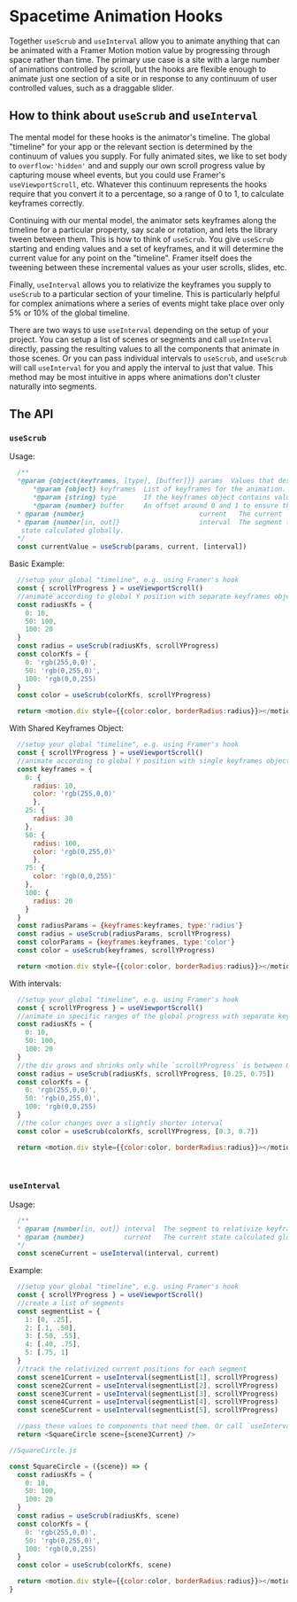 # Spacetime Animation Hooks

Together `useScrub` and `useInterval` allow you to animate anything that can be animated with a Framer Motion motion value by progressing through space rather than time. The primary use case is a site with a large number of animations controlled by scroll, but the hooks are flexible enough to animate just one section of a site or in response to any continuum of user controlled values, such as a draggable slider.

## How to think about `useScrub` and `useInterval`

The mental model for these hooks is the animator's timeline. The global "timeline" for your app or the relevant section is determined by the continuum of values you supply. For fully animated sites, we like to set body to `overflow:'hidden'` and and supply our own scroll progress value by capturing mouse wheel events, but you could use Framer's `useViewportScroll`, etc. Whatever this continuum represents the hooks require that you convert it to a percentage, so a range of 0 to 1, to calculate keyframes correctly.

Continuing with our mental model, the animator sets keyframes along the timeline for a particular property, say scale or rotation, and lets the library tween between them. This is how to think of `useScrub`. You give `useScrub` starting and ending values and a set of keyframes, and it will determine the current value for any point on the "timeline". Framer itself does the tweening between these incremental values as your user scrolls, slides, etc.

Finally, `useInterval` allows you to relativize the keyframes you supply to `useScrub` to a particular section of your timeline. This is particularly helpful for complex animations where a series of events might take place over only 5% or 10% of the global timeline.

There are two ways to use `useInterval` depending on the setup of your project. You can setup a list of scenes or segments and call `useInterval` directly, passing the resulting values to all the components that animate in those scenes. Or you can pass individual intervals to `useScrub`, and `useScrub` will call `useInterval` for you and apply the interval to just that value. This method may be most intuitive in apps where animations don't cluster naturally into segments.

## The API

### `useScrub`

Usage:
```js
  /**
  *@param {object{keyframes, [type], [buffer]}} params  Values that describe the animation.
      *@param {object} keyframes  List of keyframes for the animation. Required.
      *@param {string} type       If the keyframes object contains values for more than one property, the name of the property being animated with this call to `useScrub`. Optional.
      *@param {number} buffer     An offset around 0 and 1 to ensure that 0 and 100 keyframes are always reached. Optional. Default = 0.05.
  * @param {number}                             current   The current
  * @param {number[in, out]}                    interval  The segment to relativize keyframes to.
   state calculated globally.
  */
  const currentValue = useScrub(params, current, [interval])
  ```
  Basic Example:
  ```js
    //setup your global "timeline", e.g. using Framer's hook
    const { scrollYProgress } = useViewportScroll()
    //animate according to global Y position with separate keyframes objects for each property
    const radiusKfs = {
      0: 10,
      50: 100,
      100: 20
    }
    const radius = useScrub(radiusKfs, scrollYProgress)
    const colorKfs = {
      0: 'rgb(255,0,0)',
      50: 'rgb(0,255,0)',
      100: 'rgb(0,0,255)
    }
    const color = useScrub(colorKfs, scrollYProgress)

    return <motion.div style={{color:color, borderRadius:radius}}></motion.div>
  ```

  With Shared Keyframes Object:
  ```js
    //setup your global "timeline", e.g. using Framer's hook
    const { scrollYProgress } = useViewportScroll()
    //animate according to global Y position with single keyframes object for the html element
    const keyframes = {
      0: {
        radius: 10,
        color: 'rgb(255,0,0)'
        },
      25: {
        radius: 30
      },
      50: {
        radius: 100,
        color: 'rgb(0,255,0)'
        },
      75: {
        color: 'rgb(0,0,255)'
      },
      100: {
        radius: 20
      }
    }
    const radiusParams = {keyframes:keyframes, type:'radius'}
    const radius = useScrub(radiusParams, scrollYProgress)
    const colorParams = {keyframes:keyframes, type:'color'}
    const color = useScrub(keyframes, scrollYProgress)

    return <motion.div style={{color:color, borderRadius:radius}}></motion.div>
  ```
  With intervals:
  ```js
    //setup your global "timeline", e.g. using Framer's hook
    const { scrollYProgress } = useViewportScroll()
    //animate in specific ranges of the global progress with separate keyframes objects for each property
    const radiusKfs = {
      0: 10,
      50: 100,
      100: 20
    }
    //the div grows and shrinks only while `scrollYProgress` is between 0.25 and 0.75
    const radius = useScrub(radiusKfs, scrollYProgress, [0.25, 0.75])
    const colorKfs = {
      0: 'rgb(255,0,0)',
      50: 'rgb(0,255,0)',
      100: 'rgb(0,0,255)
    }
    //the color changes over a slightly shorter interval
    const color = useScrub(colorKfs, scrollYProgress, [0.3, 0.7])

    return <motion.div style={{color:color, borderRadius:radius}}></motion.div>
  ```

&nbsp;
### `useInterval`

Usage:
```js
  /**
  * @param {number[in, out]} interval  The segment to relativize keyframes to.
  * @param {number}          current   The current state calculated globally.
  */
  const sceneCurrent = useInterval(interval, current)
```
Example:
```js
  //setup your global "timeline", e.g. using Framer's hook
  const { scrollYProgress } = useViewportScroll()
  //create a list of segments
  const segmentList = {
    1: [0, .25],
    2: [.1, .50],
    3: [.50, .55],
    4: [.40, .75],
    5: [.75, 1]
  }
  //track the relativized current positions for each segment
  const scene1Current = useInterval(segmentList[1], scrollYProgress)
  const scene2Current = useInterval(segmentList[2], scrollYProgress)
  const scene3Current = useInterval(segmentList[3], scrollYProgress)
  const scene4Current = useInterval(segmentList[4], scrollYProgress)
  const scene5Current = useInterval(segmentList[5], scrollYProgress)

  //pass these values to components that need them. Or call `useInterval` for the appropriate segment in each component.
  return <SquareCircle scene={scene3Current} />
```
```js
//SquareCircle.js

const SquareCircle = ({scene}) => {
  const radiusKfs = {
    0: 10,
    50: 100,
    100: 20
  }
  const radius = useScrub(radiusKfs, scene)
  const colorKfs = {
    0: 'rgb(255,0,0)',
    50: 'rgb(0,255,0)',
    100: 'rgb(0,0,255)
  }
  const color = useScrub(colorKfs, scene)

  return <motion.div style={{color:color, borderRadius:radius}}></motion.div>
}
